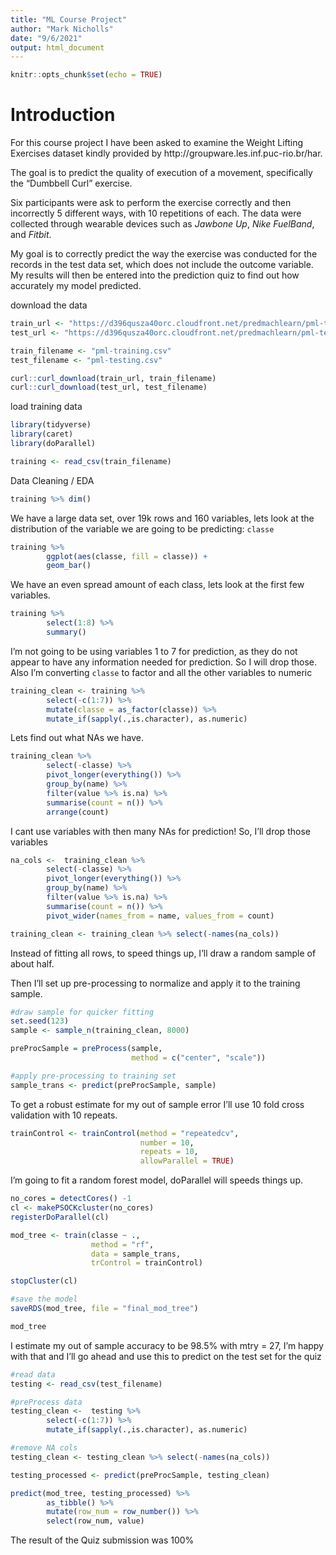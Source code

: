 ---
title: "ML Course Project"
author: "Mark Nicholls"
date: "9/6/2021"
output: html_document
---

```{r setup, include=FALSE}
knitr::opts_chunk$set(echo = TRUE)
```


# Introduction

For this course project I have been asked to examine the Weight Lifting Exercises dataset kindly provided by http://groupware.les.inf.puc-rio.br/har.

The goal is to predict the quality of execution of a movement, specifically the "Dumbbell Curl" exercise.  

Six participants were ask to perform the exercise correctly and then incorrectly 5 different ways, with 10 repetitions of each.
The data were collected through wearable devices such as *Jawbone Up*, *Nike FuelBand*, and *Fitbit*. 

My goal is to correctly predict the way the exercise was conducted for the records in the test data set, which does not include the outcome variable. My results will then be entered into the prediction quiz to find out how accurately my model predicted.



download the data

```{r, cache=TRUE}
train_url <- "https://d396qusza40orc.cloudfront.net/predmachlearn/pml-training.csv"
test_url <- "https://d396qusza40orc.cloudfront.net/predmachlearn/pml-testing.csv"

train_filename <- "pml-training.csv"
test_filename <- "pml-testing.csv"

curl::curl_download(train_url, train_filename)
curl::curl_download(test_url, test_filename)
```


load training data

```{r message=FALSE, warning=FALSE}
library(tidyverse)
library(caret)
library(doParallel)

training <- read_csv(train_filename)

```

Data Cleaning / EDA

```{r}
training %>% dim()

```
We have a large data set, over 19k rows and 160 variables, lets look at the distribution of the variable we are going to be predicting: `classe`


```{r}
training %>%
        ggplot(aes(classe, fill = classe)) +
        geom_bar()
```

We have an even spread amount of each class, lets look at the first few variables.

```{r}
training %>%
        select(1:8) %>%
        summary()
```

I'm not going to be using variables 1 to 7 for prediction, as they do not appear to have any information needed for prediction. So I will drop those. Also I'm converting `classe` to factor and all the other variables to numeric


```{r message=FALSE, warning=FALSE}
training_clean <- training %>%
        select(-c(1:7)) %>%
        mutate(classe = as_factor(classe)) %>%
        mutate_if(sapply(.,is.character), as.numeric)
```


Lets find out what NAs we have.

```{r message=FALSE, warning=FALSE, paged.print=TRUE}
training_clean %>%
        select(-classe) %>%
        pivot_longer(everything()) %>%
        group_by(name) %>%
        filter(value %>% is.na) %>%
        summarise(count = n()) %>%
        arrange(count)
```

I cant use variables with then many NAs for prediction! So, I'll drop those variables


```{r message=FALSE, warning=FALSE}
na_cols <-  training_clean %>%
        select(-classe) %>%
        pivot_longer(everything()) %>%
        group_by(name) %>%
        filter(value %>% is.na) %>%
        summarise(count = n()) %>%
        pivot_wider(names_from = name, values_from = count)

training_clean <- training_clean %>% select(-names(na_cols))

```


Instead of fitting all rows, to speed things up, I'll draw a random sample of about half.

Then I'll set up pre-processing to normalize and apply it to the training sample.

```{r}
#draw sample for quicker fitting
set.seed(123)
sample <- sample_n(training_clean, 8000)

preProcSample = preProcess(sample, 
                           method = c("center", "scale"))

#apply pre-processing to training set
sample_trans <- predict(preProcSample, sample)


```

To get a robust estimate for my out of sample error I'll use 10 fold cross validation with 10 repeats.

```{r}
trainControl <- trainControl(method = "repeatedcv",
                             number = 10,
                             repeats = 10,
                             allowParallel = TRUE)
```

I'm going to fit a random forest model, doParallel will speeds things up.

```{r, cache=TRUE}
no_cores = detectCores() -1
cl <- makePSOCKcluster(no_cores)
registerDoParallel(cl)

mod_tree <- train(classe ~ ., 
                  method = "rf", 
                  data = sample_trans,
                  trControl = trainControl)

stopCluster(cl)

#save the model
saveRDS(mod_tree, file = "final_mod_tree")

mod_tree
```

I estimate my out of sample accuracy to be 98.5% with mtry = 27, I'm happy with that and I'll go ahead and use this to predict on the test set  for the quiz

```{r message=FALSE, warning=FALSE}
#read data
testing <- read_csv(test_filename)

#preProcess data
testing_clean <-  testing %>%
        select(-c(1:7)) %>%
        mutate_if(sapply(.,is.character), as.numeric)

#remove NA cols
testing_clean <- testing_clean %>% select(-names(na_cols))

testing_processed <- predict(preProcSample, testing_clean)

predict(mod_tree, testing_processed) %>%
        as_tibble() %>%
        mutate(row_num = row_number()) %>%
        select(row_num, value)
```

The result of the Quiz submission was 100%




